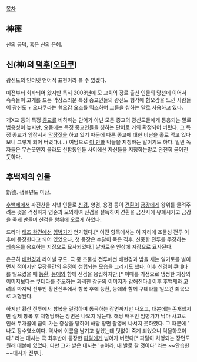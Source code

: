 [[목차]]

== 神德 ==
신의 공덕, 혹은 신의 은혜.


== 신(神)의 [[덕후]]([[오타쿠]]) ==
광신도의 인터넷 언어적 표현이라 볼 수 있겠다.

예전부터 회자되어 왔지만 특히 2008년에 모 교회의 장로 출신 인물의 당선에 이어서 속속들이 고개를 드는 막장스러운 특정 종교인들의 광신도 행각에 혐오감을 느낀 사람들이 광신도 + 오타쿠라는 혐오감 요소를 믹스하여 그들을 칭하는 말로 사용하고 있다.

개X교 등의 특정 [[종교]]를 비하하는 단어가 아닌 모든 종교의 광신도들에게 통용되는 말로 범용성이 높지만, 요즘에는 특정 종교인들을 칭하는 단어로 거의 확정되어 버렸다. 그 특정 종교가 앞장서서 [[막장]]짓을 하고 있기 때문에 다른 종교에 대한 비난을 홀로 먹고 있다 보니 그렇게 되어 버렸다.(…)
여담으로 [[신과함께|이 만화]] 덕들을 지칭하는 말이기도 하다. 일반 독자들은 무슨뜻인지 몰라도 신함동인들 사이에선 자신들을 지칭하는말로 완전히 굳어진 듯하다.

== 후백제의 인물 ==
新德. 생몰년도 미상.

[[후백제]]에서 파진찬을 지낸 인물로 [[신검(후백제)|신검]], 양검, 용검 등이 [[견훤]]이 [[금강#s-2.4|금강]]에게 왕위를 물려주려는 것을 걱정하자 영순과 모의하여 신검을 설득하여 견훤을 금산사에 유폐시키고 금강을 죽게 만들며 신검을 왕위에 오르게 하였다.

드라마 [[태조 왕건]]에선 [[임병기]]가 연기했다.[* 이전 항목에서는 이 자리에 조물성 전투 이후에 등장한다고 되어 있었으나, 첫 등장은 수달이 죽은 직후. 신중한 전투를 주장하는 [[최승우]]를 옹호하는 지장으로 묘사되었다.] 날카로운 인상에 지장으로 묘사된다. 

은근히 [[배현경]]과 라이벌 구도. 극 중 조물성 전투에선 배현경과 밤을 새는 일기토를 벌이면서 적이지만 무장들간의 우정이 성립되는 모습을 그리기도 했다. 이후 신검이 쿠데타를 일으켰을 때 [[능환]], [[능애]]와 함께 신검을 옹립하지만,[* 이때를 기점으로 냉정한 지장의 이미지보다는 쿠데타를 주도하는 과격한 장군의 이미지가 강해진다.] 이후 후백제와 고려의 마지막 전투인 황산전투에서 항복 후에 능환, 능애와 함께 쿠데타를 일으킨 죄목으로 처형된다. 

하지만 황산 전투에서 항복을 결정하며 통곡하는 장면까지만 나오고, 대본에는 존재했지만 실제 항복 후 처형당하는 장면은 나오지 않는다. 해당 배우인 임병기가 낙마 사고로 인해 두개골에 금이 가는 중상을 당하여 해당 장면 촬영에 나서지 못하였다. 그 때문에 ' 나도 장수였소이다. 역사에 이름을 남기고 싶었는데 덧없이 죽게 되었으니 억울하오이다.' 라는 대사는 극 최후반에 등장한 [[파달]]에게 넘어가 버렸다[* 파달이 처형되는 장면도 원래 대본에 있었다. 다만 그가 받은 대사는 '놓아라, 내 발로 갈 것이다' 라는 ~~안습한~~대사가 전부.].
